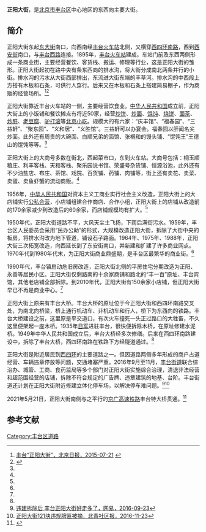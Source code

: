 {{Infobox China Road
|路牌类型 = Beijing
|道路方向 = WE
|中文道路名称 = 正阳大街
|道路名称拼音 = ZHENGYANG DAJIE
|图片 = Fengtai Bridge (20220425153611).jpg
|图片说明 =  正阳大街上跨西四环的丰台大桥及其南侧的[[京广高速铁路|京广高速铁路]]丰台特大桥
|道路属性 = 
|道路总长度 = 
|车速限制 =
|行车线数量 = 
|所在地区 = [[北京市|北京市]][[丰台区|丰台区]]
|起点 = [[东大街_(丰台)|东大街]]
|终点 = [[西安街_(北京)|西安街]]
|路段主要建筑 =[[丰台站|丰台站]]
}}

'''正阳大街'''，是[[北京市|北京市]][[丰台区|丰台区]]中心地区的东西向主要大街。

==简介==
正阳大街东起[[东大街_(丰台)|东大街]]南口，向西南经[[丰台站|丰台火车站]]北侧，又横穿[[北京四环路|西四环南路]]，西到[[西安街_(北京)|西安街]]南口，与[[丰台西路|丰台西路]]连接。1895年，[[丰台站|丰台火车站]]建成，车站门前及东西两侧形成一条商业街，主要经营餐饮、客货栈、搬运、修理等行业，这是正阳大街的雏形。正阳大街起初在路中央有条东西向的排水沟，将大街分成南北两条并行的小街。排水沟的污水从大街西部排出，东流进大街东端的丰草河。排水沟的中西段上方搭有木板和石条，可供行人穿行。后来又在木板和石条上搭建简易棚子，作为商贩的经营场所。<ref name=bjrb>[http://bjrb.bjd.com.cn/html/2015-07/21/content_296797.htm 丰台“正阳大街”，北京日报，2015-07-21] {{webarchive|url=https://web.archive.org/web/20161127220115/http://bjrb.bjd.com.cn/html/2015-07/21/content_296797.htm |date=2016-11-27 }}</ref><ref name=bjqnb>{{Cite web |url=http://epaper.ynet.com/html/2014-04/25/content_54550.htm?div=-1 |title=三里正阳大街百年铁路相伴，北京青年报，2014-04-25 |access-date=2016-11-27 |archive-date=2016-11-27 |archive-url=https://web.archive.org/web/20161127215728/http://epaper.ynet.com/html/2014-04/25/content_54550.htm?div=-1 |dead-url=no }}</ref>

正阳大街靠近丰台火车站的一侧，主要经营饮食业。[[中华人民共和国|中华人民共和国]]成立前，正阳大街上的小饭铺和餐饮摊点有将近50家，经营[[炒饼|炒饼]]、[[炒面|炒面]]、[[馄饨|馄饨]]、[[烧饼|烧饼]]、[[面茶|面茶]]、[[炒肝|炒肝]]、[[老豆腐|老豆腐]]、[[驴打滚|驴打滚]]等[[北京小吃|北京小吃]]。规模大的有六家：“庆丰馆”、“福春园”、“三益轩”、“聚东园”、“义和居”、“义胜馆”。三益轩可以办宴会。福春园以肝闻名尖炒面。此外还有周贵的大碗面、白顺兄弟的面馆、张桐和的馒头铺、“馄饨王”王德山的馄饨等等。<ref name=bjqnb/>

正阳大街上的大商号多数在街北，西起菜市口，东到火车站。大商号包括：桐玉顺粮庄、利丰客栈、天和客栈、聚乐园说书馆、荣盛号杂货铺、恒源浴池，此外还有不少油盐店、布庄、茶馆、戏院、百货铺、药铺、肉铺等，街上还有卖花、卖菜、卖蛋、卖鱼虾蟹的流动商贩。<ref name=bjqnb/>

1956年，[[中华人民共和国|中华人民共和国]]对资本主义工商业实行社会主义改造，正阳大街上的大店铺实行[[公私合营|公私合营]]，小店铺组建合作商店、合作小组，正阳大街上的店铺从改造前的170余家减少到改造后的60余家，而店铺规模均有扩大。<ref name=bjqnb/>

1950年代，正阳大街道路不平，大风天尘土飞扬，下雨后满街污水。1959年，丰台区人民委员会采用“民办公助”的形式，大规模改造正阳大街，拆除了大街中央的板房，将排水沟改为地下管道，铺设石子路面。1964年、1975年、1988年，正阳大街三次拓宽改造，向西延长到了东安街南口，并新建和扩建了许多商业网点。1970年代到1980年代末，为正阳大街商业鼎盛期，是丰台区最繁华的商业街。<ref name=bjqnb/>

1990年代，丰台镇启动危旧房改造，正阳大街北侧的平房住宅分期改造为正阳、永善等居民小区。正阳大街仅剩路南的十余家商铺和路北的“丰一百”原址、丰台宾馆，其他老店铺全部拆除。到2010年代，正阳大街有150余家小店铺，但正阳大街早已不再是商业中心。<ref name=bjqnb/>

正阳大街上原来有丰台大桥。丰台大桥的原址位于今正阳大街和西四环南路交叉处，为南北向桥梁，桥上通行机动车、非机动车和行人，桥下为东西向的铁路。丰台大桥建设之前，这里原是平交道口，有次火车撞死一头正过路口的大牲畜，不久这里便架起一座木桥。1935年[[日军|日军]]进驻丰台，很快便拆除木桥，在原址修建水泥桥。1949年中华人民共和国成立后，丰台大桥经多次修缮。后来在西四环南路建设中，拆除了丰台大桥，西四环南路在铁路下方经隧道通过。<ref name=bjrb/>

正阳大街是附近居民到[[北京四环路|西四环]]的主要道路之一。但因道路两侧多年形成的商户占道经营、车辆违章停放等问题，交通堵塞严重。2016年9月至11月，[[丰台街道|丰台街道]]联合综治办、城管、工商、食药监局等多个部门对正阳大街实施综合治理，清退非法经营和超范围经营的店铺，拆除不符合规定的广告牌、违章建筑的地基、台阶。丰台街道还计划在正阳大街附近修建立体化停车场，以解决停车难问题。<ref>[http://news.163.com/16/0923/15/C1LKC0T400014AED.html 违建拆除后 丰台正阳大街好走多了，网易，2016-09-23]</ref><ref>[http://sqb.ynet.com/html/2016-11/23/content_228236.htm?div=0 正阳大街121块违规牌匾被摘，北青社区报，2016-11-23]{{Dead link|date=2018年7月 |bot=InternetArchiveBot |fix-attempted=no }}</ref>

2021年5月21日，正阳大街南侧与之平行的[[京广高速铁路|京广高速铁路]]丰台特大桥贯通。<ref>{{cite news|url=http://beijing.qianlong.com/2021/0521/5812655.shtml|title=刚刚，北京丰台特大桥贯通！丰台站即将全线铺轨，年底开通|publisher=北京日报客户端|date=2021-05-21|accessdate=2022-04-26}}</ref>

==参考文献==
{{reflist}}

[[Category:丰台区道路|Category:丰台区道路]]